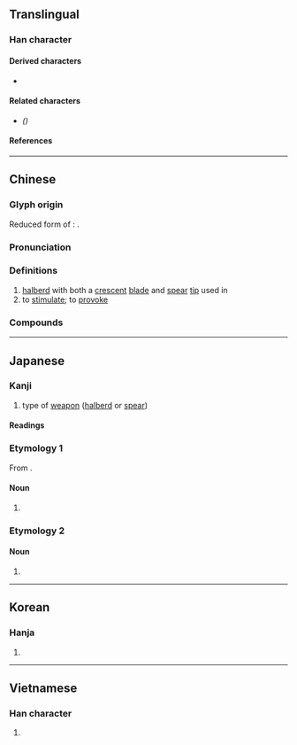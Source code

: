 {{also|㦸}}
{{character info}}
==Translingual==

===Han character===
{{Han char|rn=62|rad=戈|as=08|sn=12|four=43450|canj=JJI|ids=⿰𠦝戈}}

====Derived characters====
* {{l|mul|[[𠽤]], [[撠]], [[橶]], [[𧾂]], [[𦻝]], [[𩯋]]}}

====Related characters====
* {{l|mul|[[㦸]]}} ''({{w|Variant Chinese character|Variant form}})''

====References====
{{Han ref|kx=0413.090|dkj=11606|dj=0755.360|hdz=21407.070|uh=621F}}

----

==Chinese==
{{zh-forms|alt=屰<!--《六書正譌》、《字彙》：古戟字。-->,㦸,𢧢,⿰䈇戈,⿰⿱亠早戈,⿰𠦝⿱𠂉戈}}
{{zh-wp|zh:戟|en:Ji (polearm)}}

===Glyph origin===
{{Han etym}}
Reduced form of {{zh-l|𢧢}}: {{Han compound|倝|戈|t1=[[branch]], reduction of {{zh-l|榦*}}|t2=weapon on pole|ls=ic}}.

===Pronunciation===
{{zh-pron
|m=jǐ
|c=gik1
|mn=kek
|mc=y
|oc=y
|ma=
|cat=n,v
}}

===Definitions===
{{zh-hanzi}}

# [[halberd]] with both a [[crescent]] [[blade]] and [[spear]] [[tip]] used in {{w|ancient China}}
# to [[stimulate]]; to [[provoke]]

===Compounds===
{{zh-der|亡戟得矛|刀鎗劍戟|劍戟森森|句戟|執戟|巴戟天|戟手|戟指|戟指怒目|戟門|戲戟|折戟沉沙|持戟|提牌執戟|方天戟|方天畫戟|星旗電戟|杖戟|棨戟|畫戟|短戟|葦戟桃杖|貫頤奮戟|轅門射戟|鉤戟|門戟|雙戟|驢生戟角|鬚髯如戟}}

{{zh-cat|Weapons}}

----

==Japanese==

===Kanji===
{{ja-kanji|grade=|rs=戈08}}

# type of [[weapon]] ([[halberd]] or [[spear]])

====Readings====
{{ja-readings
|goon=きゃく
|kanon=けき
|kanyoon=げき
|kun=ほこ-
}}

===Etymology 1===
{{wp|lang=ja}}
{{ja-kanjitab|げき|yomi=kanyo}}
From {{der|ja|ltc|sort=げき|-}} {{ltc-l|戟}}.

====Noun====
{{ja-noun|げき}}

# {{w|Ji (polearm)|''Ji''}} {{gloss|[[halberd]] used in {{w|ancient China}}}}

===Etymology 2===
{{ja-kanjitab|ほこ|yomi=k}}

====Noun====
{{ja-noun|ほこ}}

# {{alternative spelling of|ja|矛|gloss=[[spear]]}}

----

==Korean==
{{wp|lang=ko|극 (무기)}}

===Hanja===
{{ko-hanja|극}}

# {{hanja form of|극|{{w|Ji (polearm)|''Ji''}}, [[halberd]] used in {{w|ancient China}}}}

----

==Vietnamese==
{{wp|lang=vi|Kích (vũ khí)}}

===Han character===
{{vi-readings|rs=戈08
|reading=kích
}}

# {{han tu form of|kích|{{w|Ji (polearm)|''Ji''}}, [[halberd]] used in {{w|ancient China}}}}